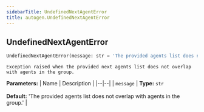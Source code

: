 ```yaml
---
sidebarTitle: UndefinedNextAgentError
title: autogen.UndefinedNextAgentError
---
```

<h2 id="autogen.UndefinedNextAgentError" class="doc doc-heading">
    <code class="doc-symbol doc-symbol-heading doc-symbol-class"></code>
    <span class="doc doc-object-name doc-class-name">UndefinedNextAgentError</span>
</h2>

```python
UndefinedNextAgentError(message: str = 'The provided agents list does not overlap with agents in the group.')
```

    Exception raised when the provided next agents list does not overlap with agents in the group.

<b>Parameters:</b>
| Name | Description |
|--|--|
| `message` | **Type:** `str`<br/><br/>**Default:** 'The provided agents list does not overlap with agents in the group.' |